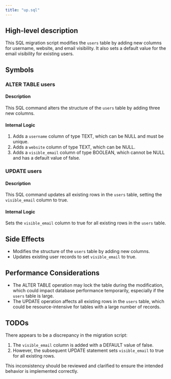 ```yaml
---
title: "up.sql"
---
```


## High-level description
This SQL migration script modifies the `users` table by adding new columns for username, website, and email visibility. It also sets a default value for the email visibility for existing users.

## Symbols

### ALTER TABLE users
#### Description
This SQL command alters the structure of the `users` table by adding three new columns.

#### Internal Logic
1. Adds a `username` column of type TEXT, which can be NULL and must be unique.
2. Adds a `website` column of type TEXT, which can be NULL.
3. Adds a `visible_email` column of type BOOLEAN, which cannot be NULL and has a default value of false.

### UPDATE users
#### Description
This SQL command updates all existing rows in the `users` table, setting the `visible_email` column to true.

#### Internal Logic
Sets the `visible_email` column to true for all existing rows in the `users` table.

## Side Effects
- Modifies the structure of the `users` table by adding new columns.
- Updates existing user records to set `visible_email` to true.

## Performance Considerations
- The ALTER TABLE operation may lock the table during the modification, which could impact database performance temporarily, especially if the `users` table is large.
- The UPDATE operation affects all existing rows in the `users` table, which could be resource-intensive for tables with a large number of records.

## TODOs
There appears to be a discrepancy in the migration script:
1. The `visible_email` column is added with a DEFAULT value of false.
2. However, the subsequent UPDATE statement sets `visible_email` to true for all existing rows.

This inconsistency should be reviewed and clarified to ensure the intended behavior is implemented correctly.